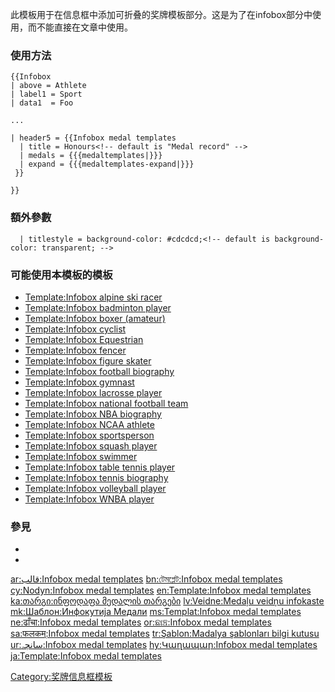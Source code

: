 {{Documentation subpage}}
{{High-use|24534}}
<!-- Categories and interwikis go at the bottom of this page. -->

此模板用于在信息框中添加可折叠的奖牌模板部分。这是为了在infobox部分中使用，而不能直接在文章中使用。

=== 使用方法 ===

<pre>
{{Infobox
| above = Athlete
| label1 = Sport
| data1  = Foo

...

| header5 = {{Infobox medal templates
  | title = Honours<!-- default is "Medal record" -->
  | medals = {{{medaltemplates|}}}
  | expand = {{{medaltemplates-expand|}}}
 }}

}}
</pre>

=== 額外參數 ===
<pre>
  | titlestyle = background-color: #cdcdcd;<!-- default is background-color: transparent; -->
</pre>

=== 可能使用本模板的模板 ===
* [[Template:Infobox alpine ski racer]]
* [[Template:Infobox badminton player]]
* [[Template:Infobox boxer (amateur)]]
* [[Template:Infobox cyclist]]
* [[Template:Infobox Equestrian]]
* [[Template:Infobox fencer]]
* [[Template:Infobox figure skater]]
* [[Template:Infobox football biography‎]]
* [[Template:Infobox gymnast]]
* [[Template:Infobox lacrosse player]]
* [[Template:Infobox national football team‎]]
* [[Template:Infobox NBA biography]]‎ 
* [[Template:Infobox NCAA athlete]]
* [[Template:Infobox sportsperson]]
* [[Template:Infobox squash player]]
* [[Template:Infobox swimmer‎]]
* [[Template:Infobox table tennis player]]
* [[Template:Infobox tennis biography]]
* [[Template:Infobox volleyball player]]
* [[Template:Infobox WNBA player]]

=== 參見 ===
* {{tl|MedalTop}}
* {{tl|MedalBottom}}

<includeonly>
<!-- Categories and interwikis go here: -->
[[Category:奖牌信息框模板]]

[[ar:قالب:Infobox medal templates]]
[[bn:টেমপ্লেট:Infobox medal templates]]
[[cy:Nodyn:Infobox medal templates]]
[[en:Template:Infobox medal templates]]
[[ka:თარგი:ინფოდაფა მედალის თარგები]]
[[lv:Veidne:Medaļu veidņu infokaste]]
[[mk:Шаблон:Инфокутија Медали]]
[[ms:Templat:Infobox medal templates]]
[[ne:ढाँचा:Infobox medal templates]]
[[or:ଛାଞ୍ଚ:Infobox medal templates]]
[[sa:फलकम्:Infobox medal templates]]
[[tr:Şablon:Madalya şablonları bilgi kutusu]]
[[ur:سانچہ:Infobox medal templates]]
[[hy:Կաղապար:Infobox medal templates]]
[[ja:Template:Infobox medal templates]]
</includeonly>